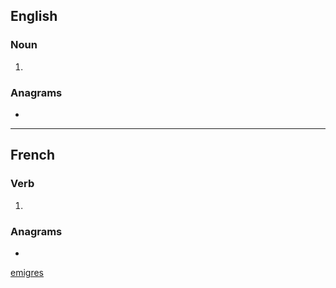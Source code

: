 {{also|emigres|emigrés|émigres|emigrês}}
==English==

===Noun===
{{head|en|noun plural form}}

# {{plural of|émigré|lang=en}}

===Anagrams===
* {{anagrams|en|regimes|remiges|régimes}}

[[Category:English terms spelled with É|emigres]]

----

==French==

===Verb===
{{head|fr|past participle form}}

# {{masculine plural past participle of|émigrer|lang=fr|nocat=1}}

===Anagrams===
* {{l|fr|régimes}}